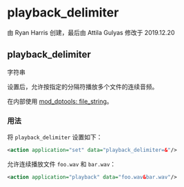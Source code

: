 # playback_delimiter

由 Ryan Harris 创建，最后由 Attila Gulyas 修改于 2019.12.20

## playback_delimiter

字符串

设置后，允许按指定的分隔符播放多个文件的连续音频。

在内部使用 [mod_dptools: file_string](../FreeSWITCH-Explained/Modules/mod-dptools/6586646.mdx#0-about)。

### 用法

将 `playback_delimiter` 设置如下：

```xml
<action application="set" data="playback_delimiter=&"/>
```

允许连续播放文件 `foo.wav` 和 `bar.wav`：

```xml
<action application="playback" data="foo.wav&bar.wav"/>
```